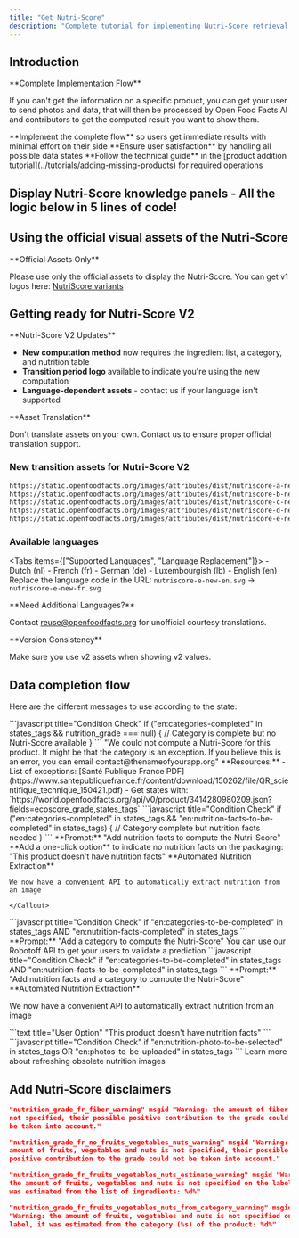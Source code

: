 ```yaml
---
title: "Get Nutri-Score"
description: "Complete tutorial for implementing Nutri-Score retrieval including v2 transition, data completion flows, and user experience best practices."
---
```



## Introduction

<Callout type="info">
**Complete Implementation Flow**

If you can't get the information on a specific product, you can get your user to send photos and data, that will then be processed by Open Food Facts AI and contributors to get the computed result you want to show them.

</Callout>

<Steps>
  <Step>
    **Implement the complete flow** so users get immediate results with minimal
    effort on their side
  </Step>
  <Step>**Ensure user satisfaction** by handling all possible data states</Step>
  <Step>
    **Follow the technical guide** in the [product addition
    tutorial](../tutorials/adding-missing-products) for required operations
  </Step>
</Steps>

## Display Nutri-Score knowledge panels - All the logic below in 5 lines of code!

<Cards>
  <Card
    title="Dart Package Integration"
    description="Knowledge Panels are already implemented in the Dart package"
    href="#"
  />
  <Card
    title="JSON API Implementation"
    description="Simple to implement from the JSON API"
    href="#"
  />
  <Card
    title="Future-Ready Knowledge"
    description="Consume present and future knowledge from Open Food Facts"
    href="#"
  />
</Cards>

## Using the official visual assets of the Nutri-Score

<Callout type="warn">
**Official Assets Only**

Please use only the official assets to display the Nutri-Score. You can get v1 logos here: [NutriScore variants](https://drive.google.com/drive/u/1/folders/1SL2hgqYHSLMhYjMze9nYXV9GOdGMBgc)

</Callout>

## Getting ready for Nutri-Score V2

<Callout type="info">
**Nutri-Score V2 Updates**

- **New computation method** now requires the ingredient list, a category, and nutrition table
- **Transition period logo** available to indicate you're using the new computation
- **Language-dependent assets** - contact us if your language isn't supported

</Callout>

<Callout type="warn">
**Asset Translation**

Don't translate assets on your own. Contact us to ensure proper official translation support.

</Callout>

### New transition assets for Nutri-Score V2

```bash title="Nutri-Score V2 Asset URLs"
https://static.openfoodfacts.org/images/attributes/dist/nutriscore-a-new-en.svg
https://static.openfoodfacts.org/images/attributes/dist/nutriscore-b-new-en.svg
https://static.openfoodfacts.org/images/attributes/dist/nutriscore-c-new-en.svg
https://static.openfoodfacts.org/images/attributes/dist/nutriscore-d-new-en.svg
https://static.openfoodfacts.org/images/attributes/dist/nutriscore-e-new-en.svg
```

### Available languages

<Tabs items={["Supported Languages", "Language Replacement"]}>
  <Tab value="Supported Languages">
    - Dutch (nl) - French (fr) - German (de) - Luxembourgish (lb) - English (en)
  </Tab>
  <Tab value="Language Replacement">
    Replace the language code in the URL: `nutriscore-e-new-en.svg` →
    `nutriscore-e-new-fr.svg`
  </Tab>
</Tabs>

<Callout>
**Need Additional Languages?**

Contact [reuse@openfoodfacts.org](mailto:reuse@openfoodfacts.org) for unofficial courtesy translations.

</Callout>

<Callout type="warn">
**Version Consistency**

Make sure you use v2 assets when showing v2 values.

</Callout>

## Data completion flow

Here are the different messages to use according to the state:

<Steps>
  <Step title="If category is present but no Nutri-Score">
    ```javascript title="Condition Check"
    if ("en:categories-completed" in states_tags && nutrition_grade === null) {
      // Category is complete but no Nutri-Score available
    }
    ```
    <Callout type="info">
      "We could not compute a Nutri-Score for this product. It might be that the category is an exception. If you believe this is an error, you can email contact@thenameofyourapp.org"
    </Callout>
    <Callout type="info">
      **Resources:**
      - List of exceptions: [Santé Publique France PDF](https://www.santepubliquefrance.fr/content/download/150262/file/QR_scientifique_technique_150421.pdf)
      - Get states with: `https://world.openfoodfacts.org/api/v0/product/3414280980209.json?fields=ecoscore_grade,states_tags`
    </Callout>
  </Step>
  <Step title="If category is present but no nutrition">
    ```javascript title="Condition Check"
    if ("en:categories-completed" in states_tags && "en:nutrition-facts-to-be-completed" in states_tags) {
      // Category complete but nutrition facts needed
    }
    ```
    <Callout type="info">
      **Prompt:** "Add nutrition facts to compute the Nutri-Score"
    </Callout>
    <Callout type="info">
      **Add a one-click option** to indicate no nutrition facts on the packaging: "This product doesn't have nutrition facts"
    </Callout>
    <Callout type="info">
      **Automated Nutrition Extraction**

    We now have a convenient API to automatically extract nutrition from an image

    </Callout>

  </Step>
<Step title="If nutrition is present but no category">
```javascript title="Condition Check"
if "en:categories-to-be-completed" in states_tags AND "en:nutrition-facts-completed" in states_tags
```
<Callout type="info">
  **Prompt:** "Add a category to compute the Nutri-Score"
</Callout>
</Step>
<Step title="Help the user add the category if it is missing">
<Card title="Robotoff API Integration" href="https://docs.google.com/document/d/1IoDy0toQrrqtWHvDYp2rEVw84Yq1J0x2pt-0RGTm7h0/edit">
You can use our Robotoff API to get your users to validate a prediction
</Card>
</Step>
<Step title="If no category and no nutrition">
```javascript title="Condition Check"
if "en:categories-to-be-completed" in states_tags AND "en:nutrition-facts-to-be-completed" in states_tags
```
<Callout type="info">
  **Prompt:** "Add nutrition facts and a category to compute the Nutri-Score"
</Callout>
<Callout type="info">
**Automated Nutrition Extraction**

We now have a convenient API to automatically extract nutrition from an image

</Callout>
</Step>
<Step title="Add a one-click option to indicate no nutrition facts on the packaging">
```text title="User Option"
"This product doesn't have nutrition facts"
```
</Step>
  <Step title="If the nutrition image is missing">
  ```javascript title="Condition Check"
  if "en:nutrition-photo-to-be-selected" in states_tags OR "en:photos-to-be-uploaded" in states_tags
  ```
  </Step>
  <Step title="If the nutrition image is obsolete using the image refresh API">
    <Card title="Image Refresh API" href="https://github.com/openfoodfacts/api-documentation/issues/15">
    Learn more about refreshing obsolete nutrition images
    </Card>
  </Step>
</Steps>

## Add Nutri-Score disclaimers

```json title="1. Fiber Warning Message" msgctxt
"nutrition_grade_fr_fiber_warning" msgid "Warning: the amount of fiber is
not specified, their possible positive contribution to the grade could not
be taken into account."
```

```json title="2. Fruits/Vegetables/Nuts Warning" msgctxt
"nutrition_grade_fr_no_fruits_vegetables_nuts_warning" msgid "Warning: the
amount of fruits, vegetables and nuts is not specified, their possible
positive contribution to the grade could not be taken into account."
```

```json title="3. Ingredients Estimate Warning" msgctxt
"nutrition_grade_fr_fruits_vegetables_nuts_estimate_warning" msgid "Warning:
the amount of fruits, vegetables and nuts is not specified on the label, it
was estimated from the list of ingredients: %d%"
```

```json title="4. Category Estimate Warning" msgctxt
"nutrition_grade_fr_fruits_vegetables_nuts_from_category_warning" msgid
"Warning: the amount of fruits, vegetables and nuts is not specified on the
label, it was estimated from the category (%s) of the product: %d%"
```
